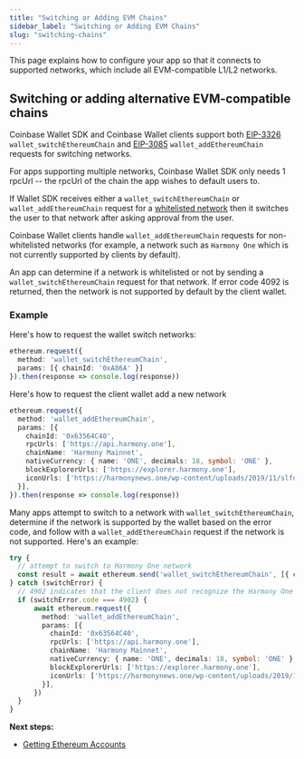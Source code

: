 ```yaml
---
title: "Switching or Adding EVM Chains"
sidebar_label: "Switching or Adding EVM Chains"
slug: "switching-chains"
---
```


This page explains how to configure your app so that it connects to supported networks, which include all EVM-compatible L1/L2 networks.

## Switching or adding alternative EVM-compatible chains 

Coinbase Wallet SDK and Coinbase Wallet clients support both <a href="https://eips.ethereum.org/EIPS/eip-3326" target="_blank" rel="noreferrer noopener">EIP-3326</a> `wallet_switchEthereumChain` and <a href="https://eips.ethereum.org/EIPS/eip-3085" target="_blank" rel="noreferrer noopener">EIP-3085</a> `wallet_addEthereumChain` requests for switching networks.

For apps supporting multiple networks, Coinbase Wallet SDK only needs 1 rpcUrl -- the rpcUrl of the chain the app wishes to default users to.

If Wallet SDK receives either a `wallet_switchEthereumChain` or `wallet_addEthereumChain` request for a [whitelisted network](./whitelisted-networks.mdx) then it switches the user to that network after asking approval from the user.

Coinbase Wallet clients handle `wallet_addEthereumChain` requests for non-whitelisted networks (for example, a network such as `Harmony One` which is not currently supported by clients by default).

An app can determine if a network is whitelisted or not by sending a `wallet_switchEthereumChain` request for that network. If error code 4092 is returned, then the network is not supported by default by the client wallet.

### Example

Here's how to request the wallet switch networks:

```typescript
ethereum.request({
  method: 'wallet_switchEthereumChain',
  params: [{ chainId: '0xA86A' }]
}).then(response => console.log(response))
```

Here's how to request the client wallet add a new network

```typescript
ethereum.request({
  method: 'wallet_addEthereumChain',
  params: [{
    chainId: '0x63564C40',
    rpcUrls: ['https://api.harmony.one'],
    chainName: 'Harmony Mainnet',
    nativeCurrency: { name: 'ONE', decimals: 18, symbol: 'ONE' },
    blockExplorerUrls: ['https://explorer.harmony.one'],
    iconUrls: ['https://harmonynews.one/wp-content/uploads/2019/11/slfdjs.png'],
  }],
}).then(response => console.log(response))
```

Many apps attempt to switch to a network with `wallet_switchEthereumChain`, determine if the network is supported by the wallet based on the error code, and follow with a `wallet_addEthereumChain` request if the network is not supported. Here's an example:

```typescript
try {
  // attempt to switch to Harmony One network
  const result = await ethereum.send('wallet_switchEthereumChain', [{ chainId: `0x63564C40` }])
} catch (switchError) {
  // 4902 indicates that the client does not recognize the Harmony One network
  if (switchError.code === 4902) {
      await ethereum.request({
        method: 'wallet_addEthereumChain',
        params: [{
          chainId: '0x63564C40',
          rpcUrls: ['https://api.harmony.one'],
          chainName: 'Harmony Mainnet',
          nativeCurrency: { name: 'ONE', decimals: 18, symbol: 'ONE' },
          blockExplorerUrls: ['https://explorer.harmony.one'],
          iconUrls: ['https://harmonynews.one/wp-content/uploads/2019/11/slfdjs.png'],
        }],
      })
  }
}
```

**Next steps:** 

- [Getting Ethereum Accounts](./getting-eth-accounts.mdx)

